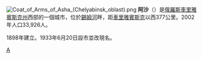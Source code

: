 {{Otheruses|阿沙 (消歧義)|other=同名或類似名的其它條目描述}}
{{coord|54|59|N|57|17|E|display=title}}
[[File:Coat_of_Arms_of_Asha_(Chelyabinsk_oblast).png|right]]
'''阿沙'''（{{lang-ru|Аша́ }}）是[[俄羅斯|俄羅斯]][[車里雅賓斯克州|車里雅賓斯克州]]西部的一個城市，位於[[錫姆河|錫姆河]]畔，距[[車里雅賓斯克|車里雅賓斯克]]以西377公里。2002年人口33,926人。

1898年建立。1933年6月20日設市並改現名。

{{車里雅賓斯克州城市}}

[[Category:車里雅賓斯克州城市|А]]